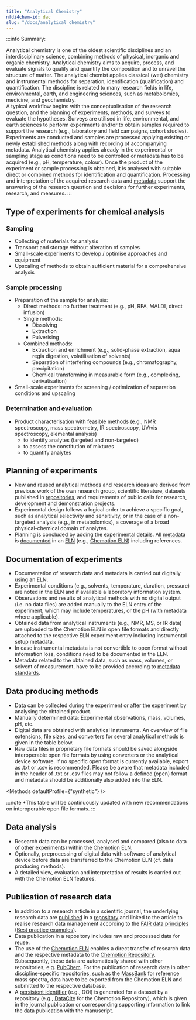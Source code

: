 ```yaml
---
title: "Analytical Chemistry"
nfdi4chem-id: dac
slug: "/docs/analytical_chemistry"
---
```



:::info Summary:

Analytical chemistry is one of the oldest scientific disciplines and an interdisciplinary science, combining methods of physical, inorganic and organic chemistry. Analytical chemistry aims to acquire, process, and evaluate signals to qualify and quantify the composition and to unravel the structure of matter. The analytical chemist applies classical (wet) chemistry and instrumental methods for separation, identification (qualification) and quantification. The discipline is related to many research fields in life, environmental, earth, and engineering sciences, such as metabolomics, medicine, and geochemistry. <br/>
A typical workflow begins with the conceptualisation of the research question, and the planning of experiments, methods, and surveys to evaluate the hypotheses. Surveys are utilised in life, environmental, and earth sciences to perform experiments and/or to obtain samples required to support the research (e.g., laboratory and field campaigns, cohort studies). Experiments are conducted and samples are processed applying existing or newly established methods along with recording of accompanying metadata. Analytical chemistry applies already in the experimental or sampling stage as conditions need to be controlled or metadata has to be acquired (e.g., pH, temperature, colour). Once the product of the experiment or sample processing is obtained, it is analysed with suitable direct or combined methods for identification and quantification. Processing and interpretation of the acquired research data and [metadata](/docs/topics/metadata) support the answering of the research question and decisions for further experiments, research, and measures.
:::

## Type of experiments for chemical analysis

### Sampling

- Collecting of materials for analysis
- Transport and storage without alteration of samples
- Small-scale experiments to develop / optimise approaches and equipment
- Upscaling of methods to obtain sufficient material for a comprehensive analysis

### Sample processing

- Preparation of the sample for analysis:
    - Direct methods: no further treatment (e.g., pH, RFA, MALDI, direct infusion)
    - Single methods:
        - Dissolving
        - Extraction
        - Pulverising 
    - Combined methods:
        - Extraction and enrichment (e.g., solid-phase extraction, aqua regia digestion, volatilisation of solvents)
        - Separation of interfering compounds (e.g., chromatography, precipitation)
        - Chemical transforming in measurable form (e.g., complexing, derivatisation)
- Small-scale experiments for screening / optimization of separation conditions and upscaling

### Determination and evaluation
- Product characterisation with feasible methods (e.g., NMR spectroscopy, mass spectrometry, IR spectroscopy, UV/vis spectroscopy, elemental analysis)
    - to identify analytes (targeted and non-targeted)
    - to assess the constitution of mixtures
    - to quantify analytes

## Planning of experiments

- New and reused analytical methods and research ideas are derived from previous work of the own research group, scientific literature, datasets published in [repositories](/docs/topics/repositories), and requirements of public calls for research, development and demonstration projects.
- Experimental design follows a logical order to achieve a specific goal, such as analytical selectivity and sensitivity, or in the case of a non-targeted analysis (e.g., in metabolomics), a coverage of a broad physical-chemical domain of analytes.
- Planning is concluded by adding the experimental details. All [metadata](/docs/topics/metadata) is [documented](/docs/data/data_documentation) in an [ELN](/docs/topics/eln) (e.g., [Chemotion ELN](https://www.chemotion.net/chemotionsaurus/index.html)) including references.

## Documentation of experiments

- Documentation of research data and metadata is carried out digitally using an ELN.
- Experimental conditions (e.g., solvents, temperature, duration, pressure) are noted in the ELN and if available a laboratory information system.
- Observations and results of analytical methods with no digital output (i.e. no data files) are added manually to the ELN entry of the experiment, which may include temperatures, or the pH (with metadata where applicable).
- Obtained data from analytical instruments (e.g., NMR, MS, or IR data) are uploaded to the Chemotion ELN in open file formats and directly attached to the respective ELN experiment entry including instrumental setup metadata.
- In case instrumental metadata is not convertible to open format without information loss, conditions need to be documented in the ELN.
- Metadata related to the obtained data, such as mass, volumes, or solvent of measurement, have to be provided according to [metadata standards](/docs/topics/format_standards).

## Data producing methods

- Data can be collected during the experiment or after the experiment by analysing the obtained product.
- Manually determined data: Experimental observations, mass, volumes, pH, etc.
- Digital data are obtained with analytical instruments. An overview of file extensions, file sizes, and converters for several analytical methods is given in the table below.
- Raw data files in proprietary file formats should be saved alongside interoperable open file formats by using converters or the analytical device software. If no specific open format is currently available, export as .txt or .csv is recommended. Please be aware that metadata included in the header of .txt or .csv files may not follow a defined (open) format and metadata should be additionally also added into the ELN.

<Methods defaultProfile={"synthetic"} />

:::note *This table will be continuously updated with new recommendations on interoperable open file formats.
:::

## Data analysis

- Research data can be processed, analysed and compared (also to data of other experiments) within the [Chemotion ELN](https://www.chemotion.net/chemotionsaurus/index.html).
- Optionally, preprocessing of digital data with software of analytical device before data are transferred to the Chemotion ELN (cf. data producing methods).
- A detailed view, evaluation and interpretation of results is carried out with the Chemotion ELN features.


## Publication of research data

- In addition to a research article in a scientific journal, the underlying research data are [published](/docs/data/data_publication) in a [repository](/docs/topics/repositories) and linked to the article to realise research data management according to the [FAIR data principles](/docs/topics/fair) ([Best practice examples](/docs/topics/best_practice)).
- Data publication in a repository includes raw and processed data for reuse.
- The use of the [Chemotion ELN](https://www.chemotion.net/chemotionsaurus/index.html) enables a direct transfer of research data and the respective metadata to the [Chemotion Repository](https://www.chemotion-repository.net/welcome). Subsequently, these data are automatically shared with other repositories, e.g. [PubChem](https://pubchem.ncbi.nlm.nih.gov/). For the publication of research data in other discipline-specific repositories, such as the [MassBank](https://massbank.eu/MassBank/) for reference mass spectra, data have to be exported from the Chemotion ELN and submitted to the respective database.
- A [persistent identifier](/docs/topics/pid) (e.g., DOI) is generated for a dataset by a repository (e.g., [DataCite](https://datacite.org/) for the Chemotion Repository), which is given in the journal publication or corresponding supporting information to link the data publication with the manuscript.
